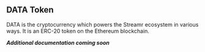 


## DATA Token

DATA is the cryptocurrency which powers the Streamr ecosystem in various ways. It is an ERC-20 token on the Ethereum blockchain.

***Additional documentation coming soon***